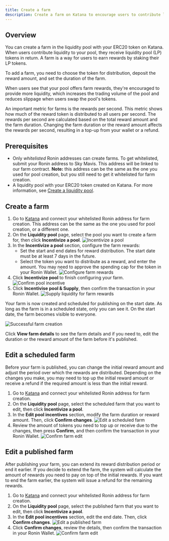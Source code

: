 ```yaml
---
title: Create a farm
description: Create a farm on Katana to encourage users to contribute liquidity to your pool.
---
```



## Overview

You can create a farm in the liquidity pool with your ERC20 token on Katana. When users contribute liquidity to your pool, they receive liquidity pool (LP) tokens in return. A farm is a way for users to earn rewards by staking their LP tokens. 

To add a farm, you need to choose the token for distribution, deposit the reward amount, and set the duration of the farm.

When users see that your pool offers farm rewards, they're encouraged to provide more liquidity, which increases the trading volume of the pool and reduces slippage when users swap the pool's tokens.

An important metric for farms is the rewards per second. This metric shows how much of the reward token is distributed to all users per second. The rewards per second are calculated based on the total reward amount and the farm duration. Changing the farm duration or the reward amount affects the rewards per second, resulting in a top-up from your wallet or a refund.

## Prerequisites

* Only _whitelisted_ Ronin addresses can create farms. To get whitelisted, submit your Ronin address to Sky Mavis. This address will be linked to our farm contract. **Note:** this address can be the same as the one you used for pool creation, but you still need to get it whitelisted for farm creation.
* A liquidity pool with your ERC20 token created on Katana. For more information, see [Create a liquidity pool](create-pool.mdx).

## Create a farm

1. Go to [Katana](https://app.roninchain.com/liquidity) and connect your whitelisted Ronin address for farm creation. This address can be the same as the one you used for pool creation, or a different one.
1. On the **Liquidity pool** page, select the pool you want to create a farm for, then click **Incentivize a pool**.
  ![Incentivize a pool](../assets/katana-incentivize-pool.png)
2. In the **Incentivize a pool** section, configure the farm rewards:
   * Set the start and end dates for reward distribution. The start date must be at least 7 days in the future.
   * Select the token you want to distribute as a reward, and enter the amount. You may need to approve the spending cap for the token in your Ronin Wallet.
   ![Configure farm rewards](../assets/katana-configure-farm-rewards.png)
3. Click **Incentivize pool** to finish configuring your farm.
  ![Confirm pool incentive](../assets/katana-confirm-pool-incentive.png)
4. Click **Incentivise pool & Supply**, then confirm the transaction in your Ronin Wallet.
  ![Supply liquidity for farm rewards](../assets/katana-incentivize-supply.png)

Your farm is now created and scheduled for publishing on the start date. As long as the farm is in a scheduled state, only you can see it. On the start date, the farm becomes visible to everyone.

![Successful farm creation](../assets/katana-incentivize-pool-success.png)

Click **View farm details** to see the farm details and if you need to, edit the duration or the reward amount of the farm before it's published. 

## Edit a scheduled farm

Before your farm is published, you can change the initial reward amount and adjust the period over which the rewards are distributed. Depending on the changes you make, you may need to top up the initial reward amount or receive a refund if the required amount is less than the initial reward.

1. Go to [Katana](https://app.roninchain.com/liquidity) and connect your whitelisted Ronin address for farm creation.
2. On the **Liquidity pool** page, select the scheduled farm that you want to edit, then click **Incentivize a pool**.
3. In the **Edit pool incentives** section, modify the farm duration or reward amount. Then, click **Confirm changes**.
  ![Edit a scheduled farm](../assets/katana-edit-scheduled-farm.png)
4. Review the amount of tokens you need to top up or receive due to the changes, then press **Confirm**, and then confirm the transaction in your Ronin Wallet.
  ![Confirm farm edit](../assets/katana-edit-scheduled-farm-confirm.png)

## Edit a published farm

After publishing your farm, you can extend its reward distribution period or end it earlier. If you decide to extend the farm, the system will calculate the amount of rewards you need to pay on top of the initial rewards. If you want to end the farm earlier, the system will issue a refund for the remaining rewards.

1. Go to [Katana](https://app.roninchain.com/liquidity) and connect your whitelisted Ronin address for farm creation.
2. On the **Liquidity pool** page, select the published farm that you want to edit, then click **Incentivize a pool**.
3. In the **Edit pool incentives** section, edit the end date. Then, click **Confirm changes**.
  ![Edit a published farm](../assets/katana-edit-published-farm.png)
4. Click **Confirm changes**, review the details, then confirm the transaction in your Ronin Wallet.
  ![Confirm farm edit](../assets/katana-edit-published-farm-confirm.png)

